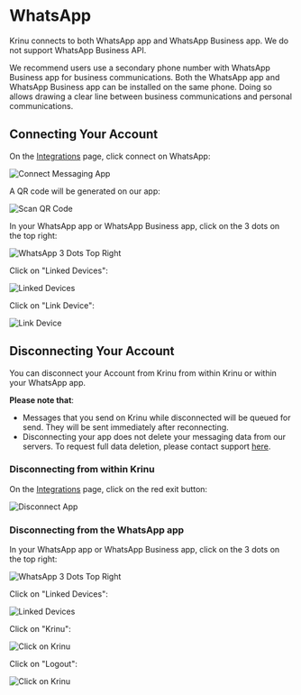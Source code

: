 
# WhatsApp

Krinu connects to both WhatsApp app and WhatsApp Business app. We do not support WhatsApp Business API. 

We recommend users use a secondary phone number with WhatsApp Business app for business communications. Both the WhatsApp app and WhatsApp Business app can be installed on the same phone. Doing so allows drawing a clear line between business communications and personal communications.

## Connecting Your Account

On the [Integrations](https://app.krinu.com/integrations) page, click connect on WhatsApp:

![Connect Messaging App](../../public/screenshots/gettingstarted-2.png)

A QR code will be generated on our app:

![Scan QR Code](../../public/screenshots/gettingstarted-3.png)

In your WhatsApp app or WhatsApp Business app, click on the 3 dots on the top right:

<Image src="/screenshots/whatsapp-1.png" alt="WhatsApp 3 Dots Top Right" width={270} height={300}/>

Click on "Linked Devices":

<Image src="/screenshots/whatsapp-2.png" alt="Linked Devices" width={270} height={350}/>

Click on "Link Device":

<Image src="/screenshots/whatsapp-3.jpg" alt="Link Device" width={270} height={400}/>


## Disconnecting Your Account

You can disconnect your Account from Krinu from within Krinu or within your WhatsApp app.

**Please note that**: 
- Messages that you send on Krinu while disconnected will be queued for send. They will be sent immediately after reconnecting.
- Disconnecting your app does not delete your messaging data from our servers. To request full data deletion, please contact support [here](/).

### Disconnecting from within Krinu 

On the [Integrations](https://app.krinu.com/integrations) page, click on the red exit button: 

![Disconnect App](../../public/screenshots/gettingstarted-4.png)

### Disconnecting from the WhatsApp app

In your WhatsApp app or WhatsApp Business app, click on the 3 dots on the top right:

<Image src="/screenshots/whatsapp-1.png" alt="WhatsApp 3 Dots Top Right" width={270} height={300}/>

Click on "Linked Devices":

<Image src="/screenshots/whatsapp-2.png" alt="Linked Devices" width={270} height={350}/>

Click on "Krinu":

<Image src="/screenshots/whatsapp-4.jpg" alt="Click on Krinu" width={270} height={400}/>

Click on "Logout":

<Image src="/screenshots/whatsapp-5.jpg" alt="Click on Krinu" width={270} height={450}/>

